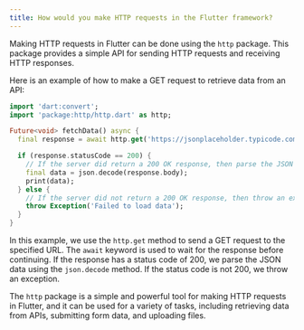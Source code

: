 ```yaml
---
title: How would you make HTTP requests in the Flutter framework?
---
```


Making HTTP requests in Flutter can be done using the `http` package. This package provides a simple API for sending HTTP requests and receiving HTTP responses.

Here is an example of how to make a GET request to retrieve data from an API:

```dart
import 'dart:convert';
import 'package:http/http.dart' as http;

Future<void> fetchData() async {
  final response = await http.get('https://jsonplaceholder.typicode.com/posts');

  if (response.statusCode == 200) {
    // If the server did return a 200 OK response, then parse the JSON
    final data = json.decode(response.body);
    print(data);
  } else {
    // If the server did not return a 200 OK response, then throw an exception
    throw Exception('Failed to load data');
  }
}
```

In this example, we use the `http.get` method to send a GET request to the specified URL. The `await` keyword is used to wait for the response before continuing. If the response has a status code of 200, we parse the JSON data using the `json.decode` method. If the status code is not 200, we throw an exception.

The `http` package is a simple and powerful tool for making HTTP requests in Flutter, and it can be used for a variety of tasks, including retrieving data from APIs, submitting form data, and uploading files.
